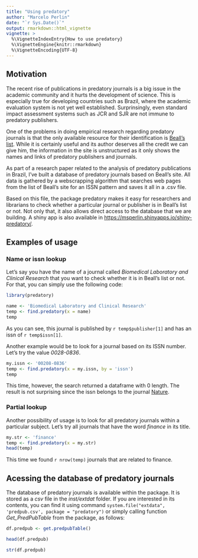 ```yaml
---
title: "Using predatory"
author: "Marcelo Perlin"
date: "`r Sys.Date()`"
output: rmarkdown::html_vignette
vignette: >
  %\VignetteIndexEntry{How to use predatory}
  %\VignetteEngine{knitr::rmarkdown}
  %\VignetteEncoding{UTF-8}
---
```


## Motivation

The recent rise of publications in predatory journals is a big issue in the academic community and it hurts the development of science. This is especially true for developing countries such as Brazil, where the academic evaluation system is not yet well established. Surprinsingly, even standard impact assessment systems such as JCR and SJR are not immune to predatory publishers.   

One of the problems in doing empirical research regarding predatory journals is that the only available resource for their identification is [Beall's list](https://scholarlyoa.com/). While it is certainly useful and its author deserves all the credit we can give him, the information in the site is unstructured as it only shows the names and links of predatory publishers and journals. 

As part of a research paper related to the analysis of predatory publications in Brazil, I've built a database of predatory journals based on Beall's site. All data is gathered by a webscrapping algorithm that searches web pages from the list of Beall's site for an ISSN pattern and saves it all in a .csv file.

Based on this file, the package predatory makes it easy for researchers and librarians to check whether a particular journal or publisher is in Beall's list or not. Not only that, it also allows direct access to the database that we are building. A shiny app is also available in [https://msperlin.shinyapps.io/shiny-predatory/](https://msperlin.shinyapps.io/shiny-predatory/).


## Examples of usage

### Name or issn lookup

Let's say you have the name of a journal called *Biomedical Laboratory and Clinical Research* that you want to check whether it is in Beall's list or not. For that, you can simply use the following code:


```r
library(predatory)

name <- 'Biomedical Laboratory and Clinical Research'
temp <- find.predatory(x = name)
temp

```

As you can see, this journal is published by `r temp$publisher[1]` and has an issn of `r temp$issn[1]`.

Another example would be to look for a journal based on its ISSN number. Let's try the value *0028-0836*.

```r
my.issn <- '00208-0836'
temp <- find.predatory(x = my.issn, by = 'issn')
temp

```

This time, however, the search returned a dataframe with 0 length. The result is not surprising since the issn belongs to the journal [Nature](http://www.nature.com/nature/index.html). 

### Partial lookup 

Another possibility of usage is to look for all predatory journals within a particular subject. Let's try all journals that have the word *finance* in its title.

```r
my.str <- 'finance'
temp <- find.predatory(x = my.str)
head(temp)

```

This time we found `r nrow(temp)` journals that are related to finance.

## Acessing the database of predatory journals

The database of predatory journals is available within the package. It is stored as a *csv* file in the *inst/extdat* folder. If you are interested in its contents, you can find it using command `system.file("extdata", 'predpub.csv', package = "predatory")` or simply calling function *Get_PredPubTable* from the package, as follows:


```r
df.predpub <- get.predpubTable()

head(df.predpub)

str(df.predpub)
```
